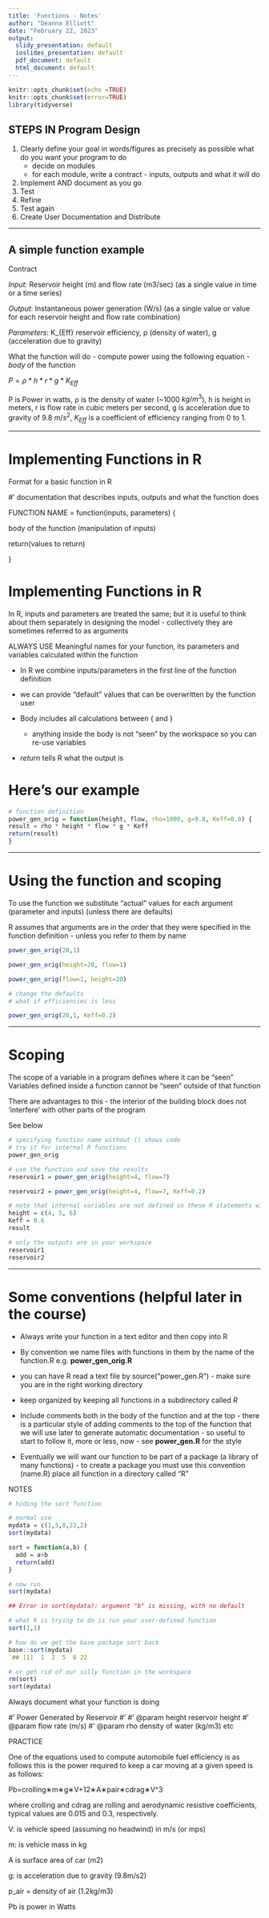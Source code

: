 ```yaml
---
title: 'Functions - Notes'
author: "Deanna Elliott"
date: "February 22, 2023"
output:
  slidy_presentation: default
  ioslides_presentation: default
  pdf_document: default
  html_document: default
---
```


```r
knitr::opts_chunk$set(echo =TRUE)
knitr::opts_chunk$set(error=TRUE)
library(tidyverse)
```


## STEPS IN Program Design

1. Clearly define your goal in words/figures as precisely as possible what do you want your program to do
      + decide on modules
      + for each module, write a contract - inputs, outputs and what it will do
    

2. Implement AND document as you go
3. Test
4. Refine
5. Test again
6. Create User Documentation and Distribute


---

## A simple function example

Contract

*Input*: Reservoir height (m) and flow rate (m3/sec) (as a single value in time or a time series)

*Output*: Instantaneous power generation (W/s)  (as a single value or value for each reservoir height and flow rate combination)

*Parameters*: K_{Eff} reservoir efficiency, ρ (density of water), g (acceleration due to gravity)

What the function will do - compute power using the following equation - *body* of the function 

$P = ρ * h * r * g * K_{Eff}$

P is Power in watts, ρ is the density of water (~1000 $kg/m^3$), h is height in meters, r is flow rate in cubic meters per second, g is acceleration due to gravity of 9.8 $m/s^2$, $K_{Eff}$ is a coefficient of efficiency ranging from 0 to 1.

---

# Implementing Functions in R

Format for a basic function in R


\#' documentation that describes inputs, outputs and what the function does

FUNCTION NAME = function(inputs, parameters) {

body of the function (manipulation of inputs)

return(values to return)

}

# Implementing Functions in R

In R, inputs and parameters are treated the same; but it is useful to think about them separately in designing the model - collectively they are sometimes referred to as arguments

ALWAYS USE Meaningful names for your function, its parameters and variables calculated within the function


* In R we combine inputs/parameters in the first line of the function definition

* we can provide "default" values that can be overwritten by the function user

* Body includes all calculations between { and }
  + anything inside the body is not "seen" by the workspace so you can re-use variables
  
* *return* tells R what the output is

# Here's our example

```r

# function definition
power_gen_orig = function(height, flow, rho=1000, g=9.8, Keff=0.8) {
result = rho * height * flow * g * Keff
return(result)
}
```

---

# Using the function and scoping

To use the function we substitute "actual" values for each argument (parameter and inputs)
(unless there are defaults)

R assumes that arguments are in the order that they were specified in the function definition - unless
you refer to them by name

```r

power_gen_orig(20,1)

power_gen_orig(height=20, flow=1)

power_gen_orig(flow=1, height=20)

# change the defaults
# what if efficiencies is less

power_gen_orig(20,1, Keff=0.2)

```

---

# Scoping


The scope of a variable in a program defines where it can be “seen” Variables defined inside a function cannot be “seen” outside of that function

There are advantages to this - the interior of the building block does not ‘interfere’ with other parts of the program

See below

```r

# specifying function name without () shows code
# try it for internal R functions
power_gen_orig

# use the function and save the results
reservoir1 = power_gen_orig(height=4, flow=7)

reservoir2 = power_gen_orig(height=4, flow=7, Keff=0.2)

# note that internal variables are not defined so these R statements will FAIL
height = c(4, 5, 6)
Keff = 0.6
result

# only the outputs are in your workspace
reservoir1
reservoir2


```

---

# Some conventions (helpful later in the course)

* Always write your function in a text editor and then copy into R

* By convention we name files with functions in them by the name of the function.R
e.g. **power_gen_orig.R**

* you can have R read a text file by source(“power_gen.R”) - make sure you are in the right working directory

* keep organized by keeping all functions in a subdirectory called *R*

* Include comments both in the body of the function and at the top  - there is a particular style of adding comments to the top of the function that we will use later to generate automatic documentation - so useful to start to follow it, more or less, now - see **power_gen.R** for the style



*  Eventually we will want our function to be part of a package (a library of many functions) - to create a package you must use this convention (name.R) place all function in a directory called “R”






NOTES

```r
# hiding the sort function

# normal use
mydata = c(1,5,8,22,2)
sort(mydata)
```
```r
sort = function(a,b) {
  add = a+b
  return(add)
}

# now run
sort(mydata)
```
```r
## Error in sort(mydata): argument "b" is missing, with no default

# what R is trying to do is run your user-defined function
sort(1,1)
```

```r
# how do we get the base package sort back
base::sort(mydata)
`## [1]  1  2  5  8 22

```

```r
# or get rid of our silly function in the workspace
rm(sort)
sort(mydata)
```

Always document what your function is doing

#' Power Generated by Reservoir
#'
#' @param height reservoir height
#' @param flow rate (m/s)
#' @param rho density of water (kg/m3)
etc


PRACTICE

One of the equations used to compute automobile fuel efficiency is as follows this is the power required to keep a car moving at a given speed is as follows:

Pb=crolling∗m∗g∗V+12∗A∗pair∗cdrag∗V^3

where crolling and cdrag are rolling and aerodynamic resistive coefficients, typical values are 0.015 and 0.3, respectively.

V: is vehicle speed (assuming no headwind) in m/s (or mps) 

m: is vehicle mass in kg

A is surface area of car (m2)

g: is acceleration due to gravity (9.8m/s2)

p_air = density of air (1.2kg/m3)

Pb is power in Watts


```r



```


